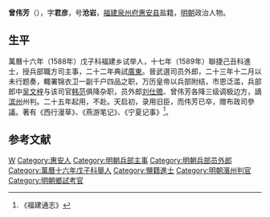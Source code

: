 '''曾伟芳'''（{{bd|？||？|catIdx=}}），字'''君彦'''，号'''沧岩'''，[[福建|福建]][[泉州府|泉州府]][[惠安县|惠安县]]盐籍，[[明朝|明朝]]政治人物。

== 生平 ==
萬曆十六年（1588年）戊子科福建乡试举人，十七年（1589年）聯捷己丑科進士，授兵部職方司主事，二十二年典試[[廣東|廣東]]。晉武選司员外郎，二十三年十二月以未行题奏，輙署锦衣卫一副千户四品之职，万历皇帝以兵部附结，市恩泛滥，兵部郎中[[吴文梓|吴文梓]]与该司官[[韩范|韩范]]俱降杂职，员外郎[[刘仕赡|刘仕赡]]、曾伟芳各降三级调极边方，謫[[滨州|滨州]]州判。二十五年起用，不赴。天启初，录用旧臣，而伟芳已卒，赠布政司參議。著有《西行漫草》、《燕游笔记》、《宁夏记事》<ref>《福建通志》</ref>。

==参考文献==
{{reflist}}

{{萬曆十七年己丑科殿試金榜}}

{{Authority control}}

{{DEFAULTSORT:}}
[[Category:曾姓|W]]
[[Category:惠安人|Category:惠安人]]
[[Category:明朝兵部主事|Category:明朝兵部主事]]
[[Category:明朝兵部员外郎|Category:明朝兵部员外郎]]
[[Category:萬曆十六年戊子科舉人|Category:萬曆十六年戊子科舉人]]
[[Category:鹽籍進士|Category:鹽籍進士]]
[[Category:明朝濱州判官|Category:明朝濱州判官]]
[[Category:明朝鄉試考官|Category:明朝鄉試考官]]